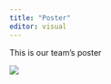 ```yaml
---
title: "Poster"
editor: visual
---
```


This is our team's poster

![](images/GIS%20G2%20Group%204%20Poster%20(1).jpg){fig-align="center"}
